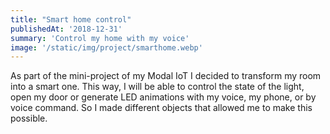 ```yaml
---
title: "Smart home control"
publishedAt: '2018-12-31'
summary: 'Control my home with my voice'
image: '/static/img/project/smarthome.webp'
---
```

As part of the mini-project of my Modal IoT I decided to transform my room into a smart one. This way, I will be able to control the state of the light, open my door or generate LED animations with my voice, my phone, or by voice command. So I made different objects that allowed me to make this possible.
